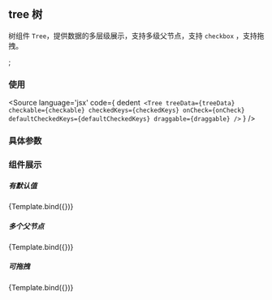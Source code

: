 <!-- Tree Doc -->
## tree 树
树组件 `Tree`，提供数据的多层级展示，支持多级父节点，支持 `checkbox` ，支持拖拽。


<Meta title="Components/Tree" component={Tree} />;

### 使用

<Source
  language='jsx'
  code={
    dedent`
    <Tree
      treeData={treeData}
      checkable={checkable}
      checkedKeys={checkedKeys}
      onCheck={onCheck}
      defaultCheckedKeys={defaultCheckedKeys}
      draggable={draggable}
    />`
  }
/>

### 具体参数
<ArgsTable of={Tree} />



### 组件展示

##### 有默认值

<Story name="line" id="tree--default-value">
{Template.bind({})}
</Story>

##### 多个父节点

<Story name="car" id="tree--multiple-parent">
{Template.bind({})}
</Story>

##### 可拖拽

<Story name="with-icon" id="tree--draggable">
{Template.bind({})}
</Story>